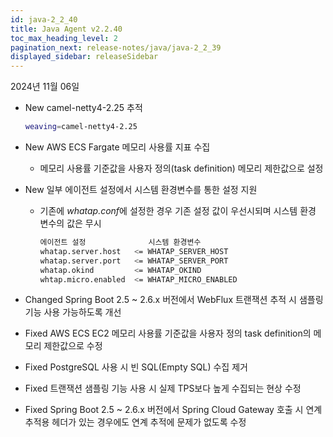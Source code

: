 ```yaml
---
id: java-2_2_40
title: Java Agent v2.2.40
toc_max_heading_level: 2
pagination_next: release-notes/java/java-2_2_39
displayed_sidebar: releaseSidebar
---
```


2024년 11월 06일

- <Status priority='1'>New</Status> camel-netty4-2.25 추적

  ```bash
  weaving=camel-netty4-2.25
  ```

- <Status priority='1'>New</Status> AWS ECS Fargate 메모리 사용률 지표 수집

  - 메모리 사용률 기준값을 사용자 정의(task definition) 메모리 제한값으로 설정

- <Status priority='1'>New</Status> 일부 에이전트 설정에서 시스템 환경변수를 통한 설정 지원

  - 기존에 *whatap.conf*에 설정한 경우 기존 설정 값이 우선시되며 시스템 환경 변수의 값은 무시

    ```bash
    에이전트 설정              시스템 환경변수
    whatap.server.host   <= WHATAP_SERVER_HOST
    whatap.server.port   <= WHATAP_SERVER_PORT
    whatap.okind         <= WHATAP_OKIND
    whtap.micro.enabled  <= WHATAP_MICRO_ENABLED
    ```

- <Status priority='1'>Changed</Status> Spring Boot 2.5 ~ 2.6.x 버전에서 WebFlux 트랜잭션 추적 시 샘플링 기능 사용 가능하도록 개선

- <Status priority='0'>Fixed</Status> AWS ECS EC2 메모리 사용률 기준값을 사용자 정의 task definition의 메모리 제한값으로 수정

- <Status priority='0'>Fixed</Status> PostgreSQL 사용 시 빈 SQL(Empty SQL) 수집 제거

- <Status priority='0'>Fixed</Status> 트랜잭션 샘플링 기능 사용 시 실제 TPS보다 높게 수집되는 현상 수정

- <Status priority='0'>Fixed</Status> Spring Boot 2.5 ~ 2.6.x 버전에서 Spring Cloud Gateway 호출 시 연계 추적용 헤더가 있는 경우에도 연계 추적에 문제가 없도록 수정



<DownloadJava ver="2.2.40" />